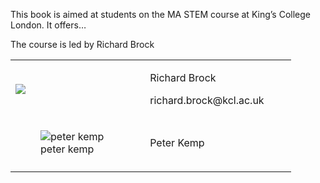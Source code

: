 This book is aimed at students on the MA STEM course at King's College London. It offers...

The course is led by Richard Brock

+--------------------------------+--------------------------+---+
| ![](images/brock.jpg)          | Richard Brock            |   |
|                                |                          |   |
|                                | richard.brock\@kcl.ac.uk |   |
+--------------------------------+--------------------------+---+
| ![peter kemp](images/kemp.jpg) | Peter Kemp               |   |
+--------------------------------+--------------------------+---+
|                                |                          |   |
+--------------------------------+--------------------------+---+
